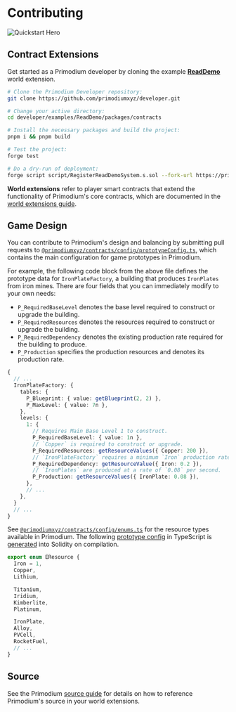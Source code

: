 # Contributing

![Quickstart Hero](../public/quickstart-hero-11.png)

## Contract Extensions

Get started as a Primodium developer by cloning the example
[**ReadDemo**](./examples/readdemo.mdx) world extension.

```bash showLineNumbers copy
# Clone the Primodium Developer repository:
git clone https://github.com/primodiumxyz/developer.git

# Change your active directory:
cd developer/examples/ReadDemo/packages/contracts

# Install the necessary packages and build the project:
pnpm i && pnpm build

# Test the project:
forge test

# Do a dry-run of deployment:
forge script script/RegisterReadDemoSystem.s.sol --fork-url https://primodium-sepolia.rpc.caldera.xyz/http
```

**World extensions** refer to player smart contracts that extend the
functionality of Primodium's core contracts, which are documented in the
[world extensions guide](./world-extension.mdx).

## Game Design

You can contribute to Primodium's design and balancing by submitting pull
requests to
[`@primodiumxyz/contracts/config/prototypeConfig.ts`](https://github.com/primodiumxyz/contracts/blob/main/config/prototypeConfig.ts),
which contains the main configuration for game prototypes in Primodium.

For example, the following code block from the above file defines the prototype
data for `IronPlateFactory`, a building that produces `IronPlates` from iron
mines. There are four fields that you can immediately modify to your own needs:

- `P_RequiredBaseLevel` denotes the base level required to construct or upgrade
  the building.
- `P_RequiredResources` denotes the resources required to construct or upgrade
  the building.
- `P_RequiredDependency` denotes the existing production rate required for the
  building to produce.
- `P_Production` specifies the production resources and denotes its production
  rate.

```ts filename="@primodiumxyz/contracts/config/prototypeConfig.ts#L510-L560" showLineNumbers {10-17}
{
  // ...
  IronPlateFactory: {
    tables: {
      P_Blueprint: { value: getBlueprint(2, 2) },
      P_MaxLevel: { value: 7n },
    },
    levels: {
      1: {
        // Requires Main Base Level 1 to construct.
        P_RequiredBaseLevel: { value: 1n },
        // `Copper` is required to construct or upgrade.
        P_RequiredResources: getResourceValues({ Copper: 200 }),
        // `IronPlateFactory` requires a minimum `Iron` production rate of `0.2` per second to produce `IronPlates`.
        P_RequiredDependency: getResourceValue({ Iron: 0.2 }),
        // `IronPlates` are produced at a rate of `0.08` per second.
        P_Production: getResourceValues({ IronPlate: 0.08 }),
      },
      // ...
    },
  }
  // ...
}
```

See
[`@primodiumxyz/contracts/config/enums.ts`](https://github.com/primodiumxyz/contracts/blob/main/config/enums.ts#L34-L63)
for the resource types available in Primodium. The following
[prototype config](./overview-source/configuration.mdx) in TypeScript is
[generated](./overview-source/generation.mdx) into Solidity on compilation.

```ts filename="@primodiumxyz/contracts/config/enums.ts#L34-L48" showLineNumbers
export enum EResource {
  Iron = 1,
  Copper,
  Lithium,

  Titanium,
  Iridium,
  Kimberlite,
  Platinum,

  IronPlate,
  Alloy,
  PVCell,
  RocketFuel,
  // ...
}
```

## Source

See the Primodium [source guide](./overview-source.mdx) for details on how to
reference Primodium's source in your world extensions.
